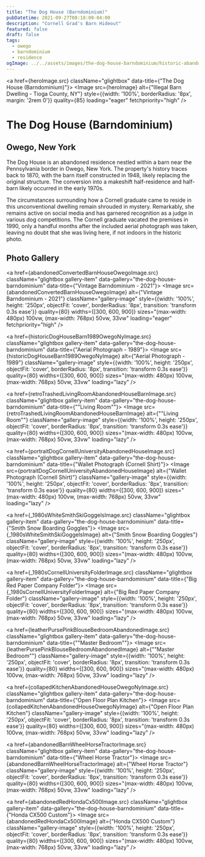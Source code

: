 ```yaml
---
title: "The Dog House (Barndominium)"
pubDatetime: 2021-09-27T08:18:00-04:00
description: "Cornell Grad's Barn Hideout"
featured: false
draft: false
tags:
  - owego
  - barndominium
  - residence
ogImage: ../../assets/images/the-dog-house-barndominium/historic-abandoned-barn-dog-house-owego.jpg
---
```




<a href={heroImage.src} className="glightbox" data-title={"The Dog House (Barndominium)"}>
  <Image 
    src={heroImage} 
    alt={"Illegal Barn Dwelling - Tioga County, NY"}
    style={{width: '100%', borderRadius: '8px', margin: '2rem 0'}}
    quality={85}
    loading="eager"
    fetchpriority="high"
  />
</a>

# The Dog House (Barndominium)
## Owego, New York

The Dog House is an abandoned residence nestled within a barn near the Pennsylvania border in Owego, New York. The property's history traces back to 1870, with the barn itself constructed in 1948, likely replacing the original structure. The conversion into a makeshift half-residence and half-barn likely occurred in the early 1970s.

The circumstances surrounding how a Cornell graduate came to reside in this unconventional dwelling remain shrouded in mystery. Remarkably, she remains active on social media and has garnered recognition as a judge in various dog competitions. The Cornell graduate vacated the premises in 1990, only a handful months after the included aerial photograph was taken, leaving no doubt that she was living here, if not indoors in the historic photo.

## Photo Gallery

<div className="gallery gallery--two">

<a href={abandonedConvertedBarnHouseOwegoImage.src} className="glightbox gallery-item" data-gallery="the-dog-house-barndominium" data-title={"Vintage Barndominium - 2021"}>
  <Image 
    src={abandonedConvertedBarnHouseOwegoImage} 
    alt={"Vintage Barndominium - 2021"}
    className="gallery-image" 
    style={{width: '100%', height: '250px', objectFit: 'cover', borderRadius: '8px', transition: 'transform 0.3s ease'}}
    quality={80}
    widths={[300, 600, 900]}
    sizes="(max-width: 480px) 100vw, (max-width: 768px) 50vw, 33vw"
    loading="eager"
    fetchpriority="high"
  />
</a>

<a href={historicDogHouseBarn1989OwegoNyImage.src} className="glightbox gallery-item" data-gallery="the-dog-house-barndominium" data-title={"Aerial Photograph - 1989"}>
  <Image 
    src={historicDogHouseBarn1989OwegoNyImage} 
    alt={"Aerial Photograph - 1989"}
    className="gallery-image" 
    style={{width: '100%', height: '250px', objectFit: 'cover', borderRadius: '8px', transition: 'transform 0.3s ease'}}
    quality={80}
    widths={[300, 600, 900]}
    sizes="(max-width: 480px) 100vw, (max-width: 768px) 50vw, 33vw"
    loading="lazy"
  />
</a>

<a href={retroTrashedLivingRoomAbandonedHouseBarnImage.src} className="glightbox gallery-item" data-gallery="the-dog-house-barndominium" data-title={"\"Living Room\""}>
  <Image 
    src={retroTrashedLivingRoomAbandonedHouseBarnImage} 
    alt={"\"Living Room\""}
    className="gallery-image" 
    style={{width: '100%', height: '250px', objectFit: 'cover', borderRadius: '8px', transition: 'transform 0.3s ease'}}
    quality={80}
    widths={[300, 600, 900]}
    sizes="(max-width: 480px) 100vw, (max-width: 768px) 50vw, 33vw"
    loading="lazy"
  />
</a>

<a href={portraitDogCornellUniversityAbandonedHouseImage.src} className="glightbox gallery-item" data-gallery="the-dog-house-barndominium" data-title={"Wallet Photograph (Cornell Shirt)"}>
  <Image 
    src={portraitDogCornellUniversityAbandonedHouseImage} 
    alt={"Wallet Photograph (Cornell Shirt)"}
    className="gallery-image" 
    style={{width: '100%', height: '250px', objectFit: 'cover', borderRadius: '8px', transition: 'transform 0.3s ease'}}
    quality={80}
    widths={[300, 600, 900]}
    sizes="(max-width: 480px) 100vw, (max-width: 768px) 50vw, 33vw"
    loading="lazy"
  />
</a>

<a href={_1980sWhiteSmithSkiGoggelsImage.src} className="glightbox gallery-item" data-gallery="the-dog-house-barndominium" data-title={"Smith Snow Boarding Goggles"}>
  <Image 
    src={_1980sWhiteSmithSkiGoggelsImage} 
    alt={"Smith Snow Boarding Goggles"}
    className="gallery-image" 
    style={{width: '100%', height: '250px', objectFit: 'cover', borderRadius: '8px', transition: 'transform 0.3s ease'}}
    quality={80}
    widths={[300, 600, 900]}
    sizes="(max-width: 480px) 100vw, (max-width: 768px) 50vw, 33vw"
    loading="lazy"
  />
</a>

<a href={_1980sCornellUniversityFolderImage.src} className="glightbox gallery-item" data-gallery="the-dog-house-barndominium" data-title={"Big Red Paper Company Folder"}>
  <Image 
    src={_1980sCornellUniversityFolderImage} 
    alt={"Big Red Paper Company Folder"}
    className="gallery-image" 
    style={{width: '100%', height: '250px', objectFit: 'cover', borderRadius: '8px', transition: 'transform 0.3s ease'}}
    quality={80}
    widths={[300, 600, 900]}
    sizes="(max-width: 480px) 100vw, (max-width: 768px) 50vw, 33vw"
    loading="lazy"
  />
</a>

<a href={leatherPursePinkBlouseBedroomAbandonedImage.src} className="glightbox gallery-item" data-gallery="the-dog-house-barndominium" data-title={"\"Master Bedroom\""}>
  <Image 
    src={leatherPursePinkBlouseBedroomAbandonedImage} 
    alt={"\"Master Bedroom\""}
    className="gallery-image" 
    style={{width: '100%', height: '250px', objectFit: 'cover', borderRadius: '8px', transition: 'transform 0.3s ease'}}
    quality={80}
    widths={[300, 600, 900]}
    sizes="(max-width: 480px) 100vw, (max-width: 768px) 50vw, 33vw"
    loading="lazy"
  />
</a>

<a href={collapedKitchenAbandonedHouseOwegoNyImage.src} className="glightbox gallery-item" data-gallery="the-dog-house-barndominium" data-title={"Open Floor Plan Kitchen"}>
  <Image 
    src={collapedKitchenAbandonedHouseOwegoNyImage} 
    alt={"Open Floor Plan Kitchen"}
    className="gallery-image" 
    style={{width: '100%', height: '250px', objectFit: 'cover', borderRadius: '8px', transition: 'transform 0.3s ease'}}
    quality={80}
    widths={[300, 600, 900]}
    sizes="(max-width: 480px) 100vw, (max-width: 768px) 50vw, 33vw"
    loading="lazy"
  />
</a>

<a href={abandonedBarnWheelHorseTractorImage.src} className="glightbox gallery-item" data-gallery="the-dog-house-barndominium" data-title={"Wheel Horse Tractor"}>
  <Image 
    src={abandonedBarnWheelHorseTractorImage} 
    alt={"Wheel Horse Tractor"}
    className="gallery-image" 
    style={{width: '100%', height: '250px', objectFit: 'cover', borderRadius: '8px', transition: 'transform 0.3s ease'}}
    quality={80}
    widths={[300, 600, 900]}
    sizes="(max-width: 480px) 100vw, (max-width: 768px) 50vw, 33vw"
    loading="lazy"
  />
</a>

<a href={abandonedRedHondaCx500Image.src} className="glightbox gallery-item" data-gallery="the-dog-house-barndominium" data-title={"Honda CX500 Custom"}>
  <Image 
    src={abandonedRedHondaCx500Image} 
    alt={"Honda CX500 Custom"}
    className="gallery-image" 
    style={{width: '100%', height: '250px', objectFit: 'cover', borderRadius: '8px', transition: 'transform 0.3s ease'}}
    quality={80}
    widths={[300, 600, 900]}
    sizes="(max-width: 480px) 100vw, (max-width: 768px) 50vw, 33vw"
    loading="lazy"
  />
</a>

</div>
